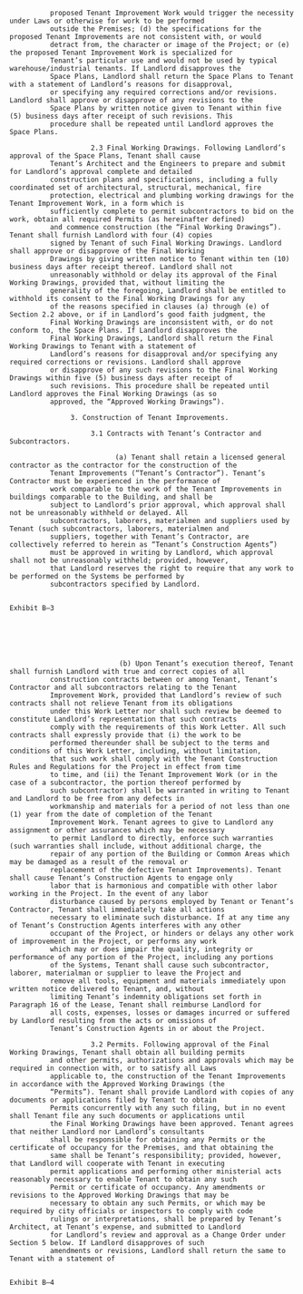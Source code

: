               proposed Tenant Improvement Work would trigger the necessity under Laws or otherwise for work to be performed
              outside the Premises; (d) the specifications for the proposed Tenant Improvements are not consistent with, or would
              detract from, the character or image of the Project; or (e) the proposed Tenant Improvement Work is specialized for
              Tenant’s particular use and would not be used by typical warehouse/industrial tenants. If Landlord disapproves the
              Space Plans, Landlord shall return the Space Plans to Tenant with a statement of Landlord’s reasons for disapproval,
              or specifying any required corrections and/or revisions. Landlord shall approve or disapprove of any revisions to the
              Space Plans by written notice given to Tenant within five (5) business days after receipt of such revisions. This
              procedure shall be repeated until Landlord approves the Space Plans.

                        2.3 Final Working Drawings. Following Landlord’s approval of the Space Plans, Tenant shall cause
              Tenant’s Architect and the Engineers to prepare and submit for Landlord’s approval complete and detailed
              construction plans and specifications, including a fully coordinated set of architectural, structural, mechanical, fire
              protection, electrical and plumbing working drawings for the Tenant Improvement Work, in a form which is
              sufficiently complete to permit subcontractors to bid on the work, obtain all required Permits (as hereinafter defined)
              and commence construction (the “Final Working Drawings”). Tenant shall furnish Landlord with four (4) copies
              signed by Tenant of such Final Working Drawings. Landlord shall approve or disapprove of the Final Working
              Drawings by giving written notice to Tenant within ten (10) business days after receipt thereof. Landlord shall not
              unreasonably withhold or delay its approval of the Final Working Drawings, provided that, without limiting the
              generality of the foregoing, Landlord shall be entitled to withhold its consent to the Final Working Drawings for any
              of the reasons specified in clauses (a) through (e) of Section 2.2 above, or if in Landlord’s good faith judgment, the
              Final Working Drawings are inconsistent with, or do not conform to, the Space Plans. If Landlord disapproves the
              Final Working Drawings, Landlord shall return the Final Working Drawings to Tenant with a statement of
              Landlord’s reasons for disapproval and/or specifying any required corrections or revisions. Landlord shall approve
              or disapprove of any such revisions to the Final Working Drawings within five (5) business days after receipt of
              such revisions. This procedure shall be repeated until Landlord approves the Final Working Drawings (as so
              approved, the “Approved Working Drawings”).

                   3. Construction of Tenant Improvements.

                        3.1 Contracts with Tenant’s Contractor and Subcontractors.

                              (a) Tenant shall retain a licensed general contractor as the contractor for the construction of the
              Tenant Improvements (“Tenant’s Contractor”). Tenant’s Contractor must be experienced in the performance of
              work comparable to the work of the Tenant Improvements in buildings comparable to the Building, and shall be
              subject to Landlord’s prior approval, which approval shall not be unreasonably withheld or delayed. All
              subcontractors, laborers, materialmen and suppliers used by Tenant (such subcontractors, laborers, materialmen and
              suppliers, together with Tenant’s Contractor, are collectively referred to herein as “Tenant’s Construction Agents”)
              must be approved in writing by Landlord, which approval shall not be unreasonably withheld; provided, however,
              that Landlord reserves the right to require that any work to be performed on the Systems be performed by
              subcontractors specified by Landlord.

                                                                      Exhibit B–3






                               (b) Upon Tenant’s execution thereof, Tenant shall furnish Landlord with true and correct copies of all
              construction contracts between or among Tenant, Tenant’s Contractor and all subcontractors relating to the Tenant
              Improvement Work, provided that Landlord’s review of such contracts shall not relieve Tenant from its obligations
              under this Work Letter nor shall such review be deemed to constitute Landlord’s representation that such contracts
              comply with the requirements of this Work Letter. All such contracts shall expressly provide that (i) the work to be
              performed thereunder shall be subject to the terms and conditions of this Work Letter, including, without limitation,
              that such work shall comply with the Tenant Construction Rules and Regulations for the Project in effect from time
              to time, and (ii) the Tenant Improvement Work (or in the case of a subcontractor, the portion thereof performed by
              such subcontractor) shall be warranted in writing to Tenant and Landlord to be free from any defects in
              workmanship and materials for a period of not less than one (1) year from the date of completion of the Tenant
              Improvement Work. Tenant agrees to give to Landlord any assignment or other assurances which may be necessary
              to permit Landlord to directly, enforce such warranties (such warranties shall include, without additional charge, the
              repair of any portion of the Building or Common Areas which may be damaged as a result of the removal or
              replacement of the defective Tenant Improvements). Tenant shall cause Tenant’s Construction Agents to engage only
              labor that is harmonious and compatible with other labor working in the Project. In the event of any labor
              disturbance caused by persons employed by Tenant or Tenant’s Contractor, Tenant shall immediately take all actions
              necessary to eliminate such disturbance. If at any time any of Tenant’s Construction Agents interferes with any other
              occupant of the Project, or hinders or delays any other work of improvement in the Project, or performs any work
              which may or does impair the quality, integrity or performance of any portion of the Project, including any portions
              of the Systems, Tenant shall cause such subcontractor, laborer, materialman or supplier to leave the Project and
              remove all tools, equipment and materials immediately upon written notice delivered to Tenant, and, without
              limiting Tenant’s indemnity obligations set forth in Paragraph 16 of the Lease, Tenant shall reimburse Landlord for
              all costs, expenses, losses or damages incurred or suffered by Landlord resulting from the acts or omissions of
              Tenant’s Construction Agents in or about the Project.

                        3.2 Permits. Following approval of the Final Working Drawings, Tenant shall obtain all building permits
              and other permits, authorizations and approvals which may be required in connection with, or to satisfy all Laws
              applicable to, the construction of the Tenant Improvements in accordance with the Approved Working Drawings (the
              “Permits”). Tenant shall provide Landlord with copies of any documents or applications filed by Tenant to obtain
              Permits concurrently with any such filing, but in no event shall Tenant file any such documents or applications until
              the Final Working Drawings have been approved. Tenant agrees that neither Landlord nor Landlord’s consultants
              shall be responsible for obtaining any Permits or the certificate of occupancy for the Premises, and that obtaining the
              same shall be Tenant’s responsibility; provided, however, that Landlord will cooperate with Tenant in executing
              permit applications and performing other ministerial acts reasonably necessary to enable Tenant to obtain any such
              Permit or certificate of occupancy. Any amendments or revisions to the Approved Working Drawings that may be
              necessary to obtain any such Permits, or which may be required by city officials or inspectors to comply with code
              rulings or interpretations, shall be prepared by Tenant’s Architect, at Tenant’s expense, and submitted to Landlord
              for Landlord’s review and approval as a Change Order under Section 5 below. If Landlord disapproves of such
              amendments or revisions, Landlord shall return the same to Tenant with a statement of

                                                                      Exhibit B–4